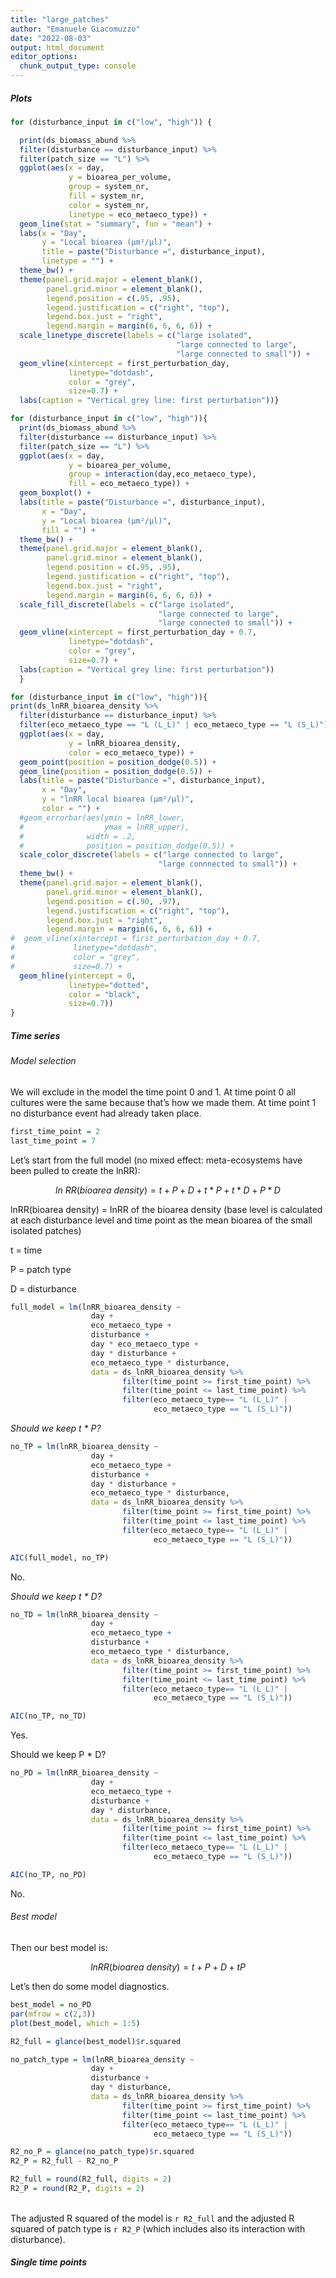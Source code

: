 ```yaml
---
title: "large_patches"
author: "Emanuele Giacomuzzo"
date: "2022-08-03"
output: html_document
editor_options: 
  chunk_output_type: console
---
```


##### Plots

```r
for (disturbance_input in c("low", "high")) {

  print(ds_biomass_abund %>%
  filter(disturbance == disturbance_input) %>%
  filter(patch_size == "L") %>%
  ggplot(aes(x = day,
             y = bioarea_per_volume,
             group = system_nr,
             fill = system_nr,
             color = system_nr,
             linetype = eco_metaeco_type)) +
  geom_line(stat = "summary", fun = "mean") + 
  labs(x = "Day",
       y = "Local bioarea (µm²/μl)",
       title = paste("Disturbance =", disturbance_input),
       linetype = "") +
  theme_bw() +
  theme(panel.grid.major = element_blank(), 
        panel.grid.minor = element_blank(),
        legend.position = c(.95, .95),
        legend.justification = c("right", "top"),
        legend.box.just = "right",
        legend.margin = margin(6, 6, 6, 6)) +
  scale_linetype_discrete(labels = c("large isolated",
                                     "large connected to large",
                                     "large connected to small")) +
  geom_vline(xintercept = first_perturbation_day, 
             linetype="dotdash", 
             color = "grey", 
             size=0.7) +
  labs(caption = "Vertical grey line: first perturbation"))}
```

```r
for (disturbance_input in c("low", "high")){
  print(ds_biomass_abund %>%
  filter(disturbance == disturbance_input) %>%
  filter(patch_size == "L") %>%
  ggplot(aes(x = day,
             y = bioarea_per_volume,
             group = interaction(day,eco_metaeco_type),
             fill = eco_metaeco_type)) +
  geom_boxplot() +
  labs(title = paste("Disturbance =", disturbance_input),
       x = "Day",
       y = "Local bioarea (µm²/μl)",
       fill = "") +
  theme_bw() +
  theme(panel.grid.major = element_blank(), 
        panel.grid.minor = element_blank(),
        legend.position = c(.95, .95),
        legend.justification = c("right", "top"),
        legend.box.just = "right",
        legend.margin = margin(6, 6, 6, 6)) +
  scale_fill_discrete(labels = c("large isolated", 
                                 "large connected to large",
                                 "large connected to small")) +
  geom_vline(xintercept = first_perturbation_day + 0.7, 
             linetype="dotdash", 
             color = "grey", 
             size=0.7) +
  labs(caption = "Vertical grey line: first perturbation"))
  }
```

```r
for (disturbance_input in c("low", "high")){
print(ds_lnRR_bioarea_density %>%
  filter(disturbance == disturbance_input) %>%
  filter(eco_metaeco_type == "L (L_L)" | eco_metaeco_type == "L (S_L)") %>%
  ggplot(aes(x = day,
             y = lnRR_bioarea_density,
             color = eco_metaeco_type)) +
  geom_point(position = position_dodge(0.5)) +
  geom_line(position = position_dodge(0.5)) + 
  labs(title = paste("Disturbance =", disturbance_input),
       x = "Day",
       y = "lnRR local bioarea (µm²/µl)",
       color = "") +
  #geom_errorbar(aes(ymin = lnRR_lower, 
  #                  ymax = lnRR_upper), 
  #              width = .2,
  #              position = position_dodge(0.5)) + 
  scale_color_discrete(labels = c("large connected to large", 
                                 "large connnected to small")) +
  theme_bw() +
  theme(panel.grid.major = element_blank(), 
        panel.grid.minor = element_blank(),
        legend.position = c(.90, .97),
        legend.justification = c("right", "top"),
        legend.box.just = "right",
        legend.margin = margin(6, 6, 6, 6)) +
#  geom_vline(xintercept = first_perturbation_day + 0.7, 
#             linetype="dotdash", 
#             color = "grey", 
#             size=0.7) +
  geom_hline(yintercept = 0, 
             linetype="dotted", 
             color = "black", 
             size=0.7))
}
```

##### Time series

###### Model selection

We will exclude in the model the time point 0 and 1. At time point 0 all cultures were the same because that's how we made them. At time point 1 no disturbance event had already taken place.

```r
first_time_point = 2
last_time_point = 7
```

Let's start from the full model (no mixed effect: meta-ecosystems have been pulled to create the lnRR):

$$
ln \: RR (bioarea \: density) = t + P + D + t*P + t*D + P*D
$$

lnRR(bioarea density) = lnRR of the bioarea density (base level is calculated at each disturbance level and time point as the mean bioarea of the small isolated patches)

t = time

P = patch type

D = disturbance

```r
full_model = lm(lnRR_bioarea_density ~
                  day + 
                  eco_metaeco_type + 
                  disturbance +
                  day * eco_metaeco_type +
                  day * disturbance + 
                  eco_metaeco_type * disturbance,
                  data = ds_lnRR_bioarea_density %>%
                         filter(time_point >= first_time_point) %>%
                         filter(time_point <= last_time_point) %>%
                         filter(eco_metaeco_type== "L (L_L)" | 
                                eco_metaeco_type == "L (S_L)"))
```

*Should we keep t \* P?*

```r
no_TP = lm(lnRR_bioarea_density ~
                  day + 
                  eco_metaeco_type + 
                  disturbance +
                  day * disturbance + 
                  eco_metaeco_type * disturbance,
                  data = ds_lnRR_bioarea_density %>%
                         filter(time_point >= first_time_point) %>%
                         filter(time_point <= last_time_point) %>%
                         filter(eco_metaeco_type== "L (L_L)" | 
                                eco_metaeco_type == "L (S_L)"))

AIC(full_model, no_TP)
```

No.

*Should we keep t \* D?*

```r
no_TD = lm(lnRR_bioarea_density ~
                  day + 
                  eco_metaeco_type + 
                  disturbance +
                  eco_metaeco_type * disturbance,
                  data = ds_lnRR_bioarea_density %>%
                         filter(time_point >= first_time_point) %>%
                         filter(time_point <= last_time_point) %>%
                         filter(eco_metaeco_type== "L (L_L)" | 
                                eco_metaeco_type == "L (S_L)"))

AIC(no_TP, no_TD)
```

Yes.

Should we keep P \* D?

```r
no_PD = lm(lnRR_bioarea_density ~
                  day + 
                  eco_metaeco_type + 
                  disturbance +
                  day * disturbance,
                  data = ds_lnRR_bioarea_density %>%
                         filter(time_point >= first_time_point) %>%
                         filter(time_point <= last_time_point) %>%
                         filter(eco_metaeco_type== "L (L_L)" | 
                                eco_metaeco_type == "L (S_L)"))

AIC(no_TP, no_PD)
```

No.

###### Best model

Then our best model is:

$$
lnRR (bioarea \: density) = t + P + D + tP
$$

Let's then do some model diagnostics.

```r
best_model = no_PD
par(mfrow = c(2,3))
plot(best_model, which = 1:5)
```

```r
R2_full = glance(best_model)$r.squared

no_patch_type = lm(lnRR_bioarea_density ~
                  day + 
                  disturbance +
                  day * disturbance,
                  data = ds_lnRR_bioarea_density %>%
                         filter(time_point >= first_time_point) %>%
                         filter(time_point <= last_time_point) %>%
                         filter(eco_metaeco_type== "L (L_L)" | 
                                eco_metaeco_type == "L (S_L)"))

R2_no_P = glance(no_patch_type)$r.squared
R2_P = R2_full - R2_no_P

R2_full = round(R2_full, digits = 2)
R2_P = round(R2_P, digits = 2)
```

\
The adjusted R squared of the model is `r R2_full` and the adjusted R squared of patch type is `r R2_P` (which includes also its interaction with disturbance).

##### Single time points
